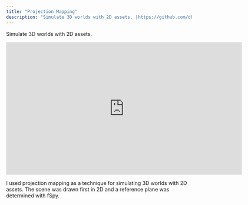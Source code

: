 ```yaml
---
title: "Projection Mapping"
description: "Simulate 3D worlds with 2D assets. |https://github.com/dharness/pickle-shop"
---
```


Simulate 3D worlds with 2D assets.

<div style={{ borderRadius: "100px" }}>
  <iframe
    title="vimeo-player"
    src="https://player.vimeo.com/video/851113003?badge=0&amp;autopause=0&amp;player_id=0&amp;app_id=58479&loop=1"
    width="640"
    height="360"
    frameBorder="0"
    allowFullScreen
  ></iframe>
</div>

I used projection mapping as a technique for simulating 3D worlds with 2D assets. The scene was drawn first in 2D and a reference plane was determined with fSpy.
